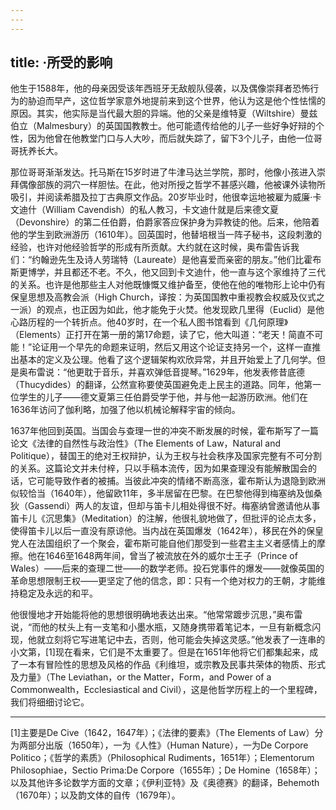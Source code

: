 ```yaml
---
---
---
```

title: ·所受的影响
---




他生于1588年，他的母亲因受该年西班牙无敌舰队侵袭，以及偶像崇拜者恐怖行为的胁迫而早产，这位哲学家意外地提前来到这个世界，他认为这是他个性怯懦的原因。其实，他实际是当代最大胆的异端。他的父亲是维特夏（Wiltshire）曼兹伯立（Malmesbury）的英国国教教士。他可能遗传给他的儿子一些好争好辩的个性，因为他曾在他教堂门口与人大吵，而后就失踪了，留下3个儿子，由他一位哥哥抚养长大。

那位哥哥渐渐发达。托马斯在15岁时进了牛津马达兰学院，那时，他像小孩进入崇拜偶像部族的洞穴一样胆怯。在此，他对所授之哲学不甚感兴趣，他被课外读物所吸引，并阅读希腊及拉丁古典原文作品。20岁毕业时，他很幸运地被雇为威廉·卡文迪什（William Cavendish）的私人教习，卡文迪什就是后来德文夏（Devonshire）的第二任伯爵，伯爵家答应保护身为异教徒的他。后来，他陪着他的学生到欧洲游历（1610年）。回英国时，他替培根当一阵子秘书，这段刺激的经验，也许对他经验哲学的形成有所贡献。大约就在这时候，奥布雷告诉我们：“约翰逊先生及诗人劳瑞特（Laureate）是他喜爱而亲密的朋友。”他们比霍布斯更博学，并且都还不老。不久，他又回到卡文迪什，他一直与这个家维持了三代的关系。也许是他那些主人对他既慷慨又维护备至，使他在他的唯物形上论中仍有保皇思想及高教会派（High Church，译按：为英国国教中重视教会权威及仪式之一派）的观点，也正因为如此，他才能免于火焚。他发现欧几里得（Euclid）是他心路历程的一个转折点。他40岁时，在一个私人图书馆看到《几何原理》（Elements）正打开在第一册的第17命题，读了它，他大叫道：“老天！简直不可能！”论证用一个早先的命题来证明，然后又用这个论证支持另一个，这样一直推出基本的定义及公理。他看了这个逻辑架构欢欣异常，并且开始爱上了几何学。但是奥布雷说：“他更耽于音乐，并喜欢弹低音提琴。”1629年，他发表修昔底德（Thucydides）的翻译，公然宣称要使英国避免走上民主的道路。同年，他第一位学生的儿子——德文夏第三任伯爵受学于他，并与他一起游历欧洲。他们在1636年访问了伽利略，加强了他以机械论解释宇宙的倾向。

1637年他回到英国。当国会与查理一世的冲突不断发展的时候，霍布斯写了一篇论文《法律的自然性与政治性》（The Elements of Law，Natural and Politique），替国王的绝对王权辩护，认为王权与社会秩序及国家完整有不可分割的关系。这篇论文并未付梓，只以手稿本流传，因为如果查理没有能解散国会的话，它可能导致作者的被捕。当彼此冲突的情绪不断高涨，霍布斯认为退隐到欧洲似较恰当（1640年），他留欧11年，多半居留在巴黎。在巴黎他得到梅塞纳及伽桑狄（Gassendi）两人的友谊，但却与笛卡儿相处得很不好。梅塞纳曾邀请他从事笛卡儿《沉思集》（Meditation）的注解，他很礼貌地做了，但批评的论点太多，使得笛卡儿以后一直没有原谅他。当内战在英国爆发（1642年），移民在外的保皇党人在法国组织了一个聚会，霍布斯可能自他们那受到一些君主主义者感情上的摩擦。他在1646至1648两年间，曾当了被流放在外的威尔士王子（Prince of Wales）——后来的查理二世——的数学老师。投石党事件的爆发——就像英国的革命思想限制王权——更坚定了他的信念，即：只有一个绝对权力的王朝，才能维持稳定及永远的和平。

他很慢地才开始能将他的思想很明确地表达出来。“他常常踱步沉思，”奥布雷说，“而他的杖头上有一支笔和小墨水瓶，又随身携带着笔记本，一旦有新概念闪现，他就立刻将它写进笔记中去，否则，他可能会失掉这灵感。”他发表了一连串的小文第，[1]现在看来，它们是不太重要了。但是在1651年他将它们都集起来，成了一本有冒险性的思想及风格的作品《利维坦，或宗教及民事共荣体的物质、形式及力量》（The Leviathan，or the Matter，Form，and Power of a Commonwealth，Ecclesiastical and Civil），这是他哲学历程上的一个里程碑，我们将细细讨论它。



* * *



[1]主要是De Cive（1642，1647年）；《法律的要素》（The Elements of Law）分为两部分出版（1650年），一为《人性》（Human Nature），一为De Corpore Politico；《哲学的素质》（Philosophical Rudiments，1651年）；Elementorum Philosophiae，Sectio Prima:De Corpore（1655年）；De Homine（1658年）；以及其他许多论数学方面的文章；《伊利亚特》及《奥德赛》的翻译，Behemoth（1670年）；以及韵文体的自传（1679年）。